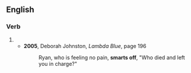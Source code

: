 ==English==

===Verb===
{{head|en|verb form}}

# {{en-third-person singular of|smart off}}
#* '''2005''', Deborah Johnston, ''Lambda Blue'', page 196
#*: Ryan, who is feeling no pain, '''smarts off''', "Who died and left you in charge?"